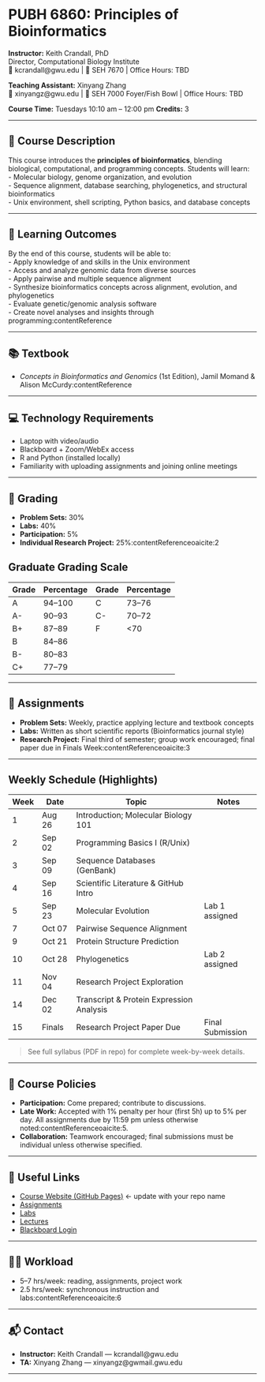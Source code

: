 # PUBH 6860: Principles of Bioinformatics

**Instructor:** Keith Crandall, PhD  
Director, Computational Biology Institute  
📧 kcrandall@gwu.edu | 📍 SEH 7670 | Office Hours: TBD

**Teaching Assistant:** Xinyang Zhang  
📧 xinyangz@gwu.edu | 📍 SEH 7000 Foyer/Fish Bowl | Office Hours: TBD  

**Course Time:** Tuesdays 10:10 am – 12:00 pm
**Credits:** 3  

---

## 📘 Course Description
This course introduces the **principles of bioinformatics**, blending biological, computational, and programming concepts. Students will learn:  
- Molecular biology, genome organization, and evolution  
- Sequence alignment, database searching, phylogenetics, and structural bioinformatics  
- Unix environment, shell scripting, Python basics, and database concepts  

---

## 🎯 Learning Outcomes
By the end of this course, students will be able to:  
- Apply knowledge of and skills in the Unix environment  
- Access and analyze genomic data from diverse sources  
- Apply pairwise and multiple sequence alignment  
- Synthesize bioinformatics concepts across alignment, evolution, and phylogenetics  
- Evaluate genetic/genomic analysis software  
- Create novel analyses and insights through programming:contentReference 

---

## 📚 Textbook
- *Concepts in Bioinformatics and Genomics* (1st Edition), Jamil Momand & Alison McCurdy:contentReference

---

## 💻 Technology Requirements
- Laptop with video/audio  
- Blackboard + Zoom/WebEx access  
- R and Python (installed locally)  
- Familiarity with uploading assignments and joining online meetings  

---

## 📝 Grading
- **Problem Sets:** 30%  
- **Labs:** 40%  
- **Participation:** 5%  
- **Individual Research Project:** 25%:contentReference[oaicite:2]{index=2}

## Graduate Grading Scale

| Grade | Percentage | Grade | Percentage |
|-------|-------------|-------|-------------|
| A     | 94–100     | C     | 73–76      |
| A-    | 90–93      | C-    | 70–72      |
| B+    | 87–89      | F     | <70        |
| B     | 84–86      |       |             |
| B-    | 80–83      |       |             |
| C+    | 77–79      |       |             |

---

## 📂 Assignments
- **Problem Sets:** Weekly, practice applying lecture and textbook concepts  
- **Labs:** Written as short scientific reports (Bioinformatics journal style)  
- **Research Project:** Final third of semester; group work encouraged; final paper due in Finals Week:contentReference[oaicite:3]{index=3}

---

## Weekly Schedule (Highlights)

| Week | Date      | Topic                                    | Notes            |
|------|-----------|------------------------------------------|------------------|
| 1    | Aug 26    | Introduction; Molecular Biology 101      |                  |
| 2    | Sep 02    | Programming Basics I (R/Unix)            |                  |
| 3    | Sep 09    | Sequence Databases (GenBank)             |                  |
| 4    | Sep 16    | Scientific Literature & GitHub Intro     |                  |
| 5    | Sep 23    | Molecular Evolution                      | Lab 1 assigned   |
| 7    | Oct 07    | Pairwise Sequence Alignment              |                  |
| 9    | Oct 21    | Protein Structure Prediction             |                  |
| 10   | Oct 28    | Phylogenetics                            | Lab 2 assigned   |
| 11   | Nov 04    | Research Project Exploration             |                  |
| 14   | Dec 02    | Transcript & Protein Expression Analysis |                  |
| 15   | Finals    | Research Project Paper Due               | Final Submission |

> See full syllabus (PDF in repo) for complete week-by-week details.  

---

## 📑 Course Policies
- **Participation:** Come prepared; contribute to discussions.  
- **Late Work:** Accepted with 1% penalty per hour (first 5h) up to 5% per day. All assignments due by 11:59 pm unless otherwise noted:contentReference[oaicite:5]{index=5}.  
- **Collaboration:** Teamwork encouraged; final submissions must be individual unless otherwise specified.  

---

## 🔗 Useful Links
- [Course Website (GitHub Pages)](https://yourgithubusername.github.io/StatGen/) ← update with your repo name  
- [Assignments](./assignments)  
- [Labs](./labs)  
- [Lectures](./lectures)  
- [Blackboard Login](https://blackboard.gwu.edu)  

---

## 🧑‍🎓 Workload
- 5–7 hrs/week: reading, assignments, project work  
- 2.5 hrs/week: synchronous instruction and labs:contentReference[oaicite:6]{index=6}

---

## 📬 Contact
- **Instructor:** Keith Crandall — kcrandall@gwu.edu  
- **TA:** Xinyang Zhang — xinyangz@gwmail.gwu.edu  

---


